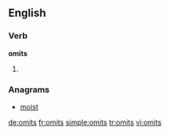 ==English==

===Verb===
'''omits'''

# {{third-person singular of|omit}}

===Anagrams===
* [[moist#English|moist]]

[[de:omits]]
[[fr:omits]]
[[simple:omits]]
[[tr:omits]]
[[vi:omits]]